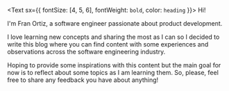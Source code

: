 <Text sx={{ fontSize: [4, 5, 6], fontWeight: `bold`, color: `heading` }}>
  Hi!
</Text>

I'm Fran Ortiz, a software engineer passionate about product development.

I love learning new concepts and sharing the most as I can so I  decided to write this blog where you can find content
with some experiences and observations across the software engineering industry.

Hoping to provide some inspirations with this content but the main goal for now is to reflect about some topics as I
am learning them. So, please, feel free to share any feedback you have about anything!
